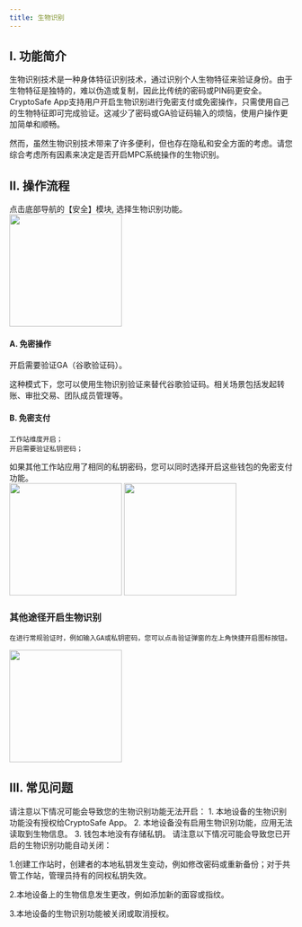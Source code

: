 ```yaml
---
title: 生物识别
---
```


## I. 功能简介

生物识别技术是一种身体特征识别技术，通过识别个人生物特征来验证身份。由于生物特征是独特的，难以伪造或复制，因此比传统的密码或PIN码更安全。CryptoSafe App支持用户开启生物识别进行免密支付或免密操作，只需使用自己的生物特征即可完成验证。这减少了密码或GA验证码输入的烦恼，使用户操作更加简单和顺畅。

然而，虽然生物识别技术带来了许多便利，但也存在隐私和安全方面的考虑。请您综合考虑所有因素来决定是否开启MPC系统操作的生物识别。

## II. 操作流程



<Steps>

<Step title="进入生物识别功能">
    点击底部导航的【安全】模块, 选择生物识别功能。
      <div className="w-full flex items-center justify-center">
    <img src="/images/user-guide/safecn.png" width="200"/>
</div>
</Step>

<Step title="分场景开启生物识别">

#### A. 免密操作

开启需要验证GA（谷歌验证码）。

<tip>
这种模式下，您可以使用生物识别验证来替代谷歌验证码。相关场景包括发起转账、审批交易、团队成员管理等。
</tip>

#### B. 免密支付

    工作站维度开启；
    开启需要验证私钥密码；
<tip>
    如果其他工作站应用了相同的私钥密码，您可以同时选择开启这些钱包的免密支付功能。
</tip>

  <div className="w-full flex items-center justify-center">
    <CardGroup cols={2}>
        <img src="/images/user-guide/bio1cn.png" width="200"/>
        <img src="/images/user-guide/bio2cn.png" width="200"/>
    </CardGroup>
</div>
</Step>
</Steps>

### 其他途径开启生物识别

    在进行常规验证时，例如输入GA或私钥密码，您可以点击验证弹窗的左上角快捷开启图标按钮。
   <div className="w-full flex items-center justify-center">
    <img src="/images/user-guide/bio3cn.png" width="200"/>
</div>


## III. 常见问题

<Accordion title="为什么无法开启生物识别？">
请注意以下情况可能会导致您的生物识别功能无法开启：
1. 本地设备的生物识别功能没有授权给CryptoSafe App。
2. 本地设备没有启用生物识别功能，应用无法读取到生物信息。
3. 钱包本地没有存储私钥。
</Accordion>

<Accordion title="为什么生物识别失效或无法使用？">
请注意以下情况可能会导致您已开启的生物识别功能自动关闭：

1.创建工作站时，创建者的本地私钥发生变动，例如修改密码或重新备份；对于共管工作站，管理员持有的同权私钥失效。

2.本地设备上的生物信息发生更改，例如添加新的面容或指纹。

3.本地设备的生物识别功能被关闭或取消授权。
</Accordion>
